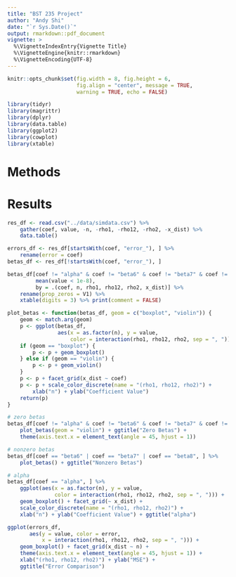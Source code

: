 ```yaml
---
title: "BST 235 Project"
author: "Andy Shi"
date: "`r Sys.Date()`"
output: rmarkdown::pdf_document
vignette: >
  %\VignetteIndexEntry{Vignette Title}
  %\VignetteEngine{knitr::rmarkdown}
  %\VignetteEncoding{UTF-8}
---
```


```r
knitr::opts_chunk$set(fig.width = 8, fig.height = 6,
                      fig.align = "center", message = TRUE,
                      warning = TRUE, echo = FALSE)

```

```r

library(tidyr)
library(magrittr)
library(dplyr)
library(data.table)
library(ggplot2)
library(cowplot)
library(xtable)

```

# Methods

# Results

```r

res_df <- read.csv("../data/simdata.csv") %>%
    gather(coef, value, -n, -rho1, -rho12, -rho2, -x_dist) %>%
    data.table()

errors_df <- res_df[startsWith(coef, "error_"), ] %>% 
    rename(error = coef)
betas_df <- res_df[!startsWith(coef, "error_"), ]

```

```r

betas_df[coef != "alpha" & coef != "beta6" & coef != "beta7" & coef != "beta8",
         mean(value < 1e-8),
         by = .(coef, n, rho1, rho12, rho2, x_dist)] %>%
    rename(prop_zeros = V1) %>%
    xtable(digits = 3) %>% print(comment = FALSE)

```

```r

plot_betas <- function(betas_df, geom = c("boxplot", "violin")) {
    geom <- match.arg(geom)
    p <- ggplot(betas_df,
                aes(x = as.factor(n), y = value,
                    color = interaction(rho1, rho12, rho2, sep = ", ")))
    if (geom == "boxplot") {
        p <- p + geom_boxplot()
    } else if (geom == "violin") {
        p <- p + geom_violin()
    }
    p <- p + facet_grid(x_dist ~ coef)
    p <- p + scale_color_discrete(name = "(rho1, rho12, rho2)") +
        xlab("n") + ylab("Coefficient Value")
    return(p)
}

# zero betas
betas_df[coef != "alpha" & coef != "beta6" & coef != "beta7" & coef != "beta8", ] %>%
    plot_betas(geom = "violin") + ggtitle("Zero Betas") +
    theme(axis.text.x = element_text(angle = 45, hjust = 1))

# nonzero betas
betas_df[coef == "beta6" | coef == "beta7" | coef == "beta8", ] %>%
    plot_betas() + ggtitle("Nonzero Betas")

```

```r

# alpha
betas_df[coef == "alpha", ] %>%
    ggplot(aes(x = as.factor(n), y = value,
               color = interaction(rho1, rho12, rho2, sep = ", "))) +
    geom_boxplot() + facet_grid(~ x_dist) +
    scale_color_discrete(name = "(rho1, rho12, rho2)") +
    xlab("n") + ylab("Coefficient Value") + ggtitle("alpha")

```

```r

ggplot(errors_df,
       aes(y = value, color = error,
           x = interaction(rho1, rho12, rho2, sep = ", "))) +
    geom_boxplot() + facet_grid(x_dist ~ n) +
    theme(axis.text.x = element_text(angle = 45, hjust = 1)) +
    xlab("(rho1, rho12, rho2)") + ylab("MSE") +
    ggtitle("Error Comparison")

```

